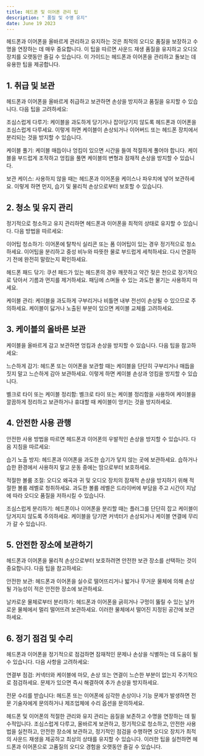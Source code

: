 ```yaml
---
title: 헤드폰 및 이어폰 관리 팁
description: " 품질 및 수명 유지"
date: June 19 2023
---
```


헤드폰과 이어폰을 올바르게 관리하고 유지하는 것은 최적의 오디오 품질을 보장하고 수명을 연장하는 데 매우 중요합니다. 이 팁을 따르면 사운드 재생 품질을 유지하고 오디오 장치를 오랫동안 즐길 수 있습니다. 이 가이드는 헤드폰과 이어폰을 관리하고 돌보는 데 유용한 팁을 제공합니다.

## 1. 취급 및 보관
헤드폰과 이어폰을 올바르게 취급하고 보관하면 손상을 방지하고 품질을 유지할 수 있습니다. 다음 팁을 고려하세요:

조심스럽게 다루기: 케이블을 과도하게 당기거나 잡아당기지 않도록 헤드폰과 이어폰을 조심스럽게 다루세요. 이렇게 하면 케이블이 손상되거나 이어버드 또는 헤드폰 장치에서 분리되는 것을 방지할 수 있습니다.

케이블 풀기: 케이블 매듭이나 엉킴이 있으면 시간을 들여 적절하게 풀어야 합니다. 케이블을 부드럽게 조작하고 엉킴을 풀면 케이블의 변형과 잠재적 손상을 방지할 수 있습니다.

보관 케이스: 사용하지 않을 때는 헤드폰과 이어폰을 케이스나 파우치에 넣어 보관하세요. 이렇게 하면 먼지, 습기 및 물리적 손상으로부터 보호할 수 있습니다.

## 2. 청소 및 유지 관리
정기적으로 청소하고 유지 관리하면 헤드폰과 이어폰을 최적의 상태로 유지할 수 있습니다. 다음 방법을 따르세요:

이어팁 청소하기: 이어폰에 탈착식 실리콘 또는 폼 이어팁이 있는 경우 정기적으로 청소하세요. 이어팁을 분리하고 중성 비누와 따뜻한 물로 부드럽게 세척하세요. 다시 연결하기 전에 완전히 말랐는지 확인하세요.

헤드폰 패드 닦기: 쿠션 패드가 있는 헤드폰의 경우 깨끗하고 약간 젖은 천으로 정기적으로 닦아서 기름과 먼지를 제거하세요. 패딩에 스며들 수 있는 과도한 물기는 사용하지 마세요.

케이블 관리: 케이블을 과도하게 구부리거나 비틀면 내부 전선이 손상될 수 있으므로 주의하세요. 케이블이 닳거나 노출된 부분이 있으면 케이블 교체를 고려하세요.

## 3. 케이블의 올바른 보관
케이블을 올바르게 감고 보관하면 엉킴과 손상을 방지할 수 있습니다. 다음 팁을 참고하세요:

느슨하게 감기: 헤드폰 또는 이어폰을 보관할 때는 케이블을 단단히 구부리거나 매듭을 짓지 말고 느슨하게 감아 보관하세요. 이렇게 하면 케이블 손상과 엉킴을 방지할 수 있습니다.

벨크로 타이 또는 케이블 정리함: 벨크로 타이 또는 케이블 정리함을 사용하여 케이블을 깔끔하게 정리하고 보관하거나 휴대할 때 케이블이 엉키는 것을 방지하세요.

## 4. 안전한 사용 관행
안전한 사용 방법을 따르면 헤드폰과 이어폰의 우발적인 손상을 방지할 수 있습니다. 다음 지침을 따르세요:

습기 노출 방지: 헤드폰과 이어폰을 과도한 습기가 닿지 않는 곳에 보관하세요. 습하거나 습한 환경에서 사용하지 말고 운동 중에는 땀으로부터 보호하세요.

적절한 볼륨 조절: 오디오 왜곡과 귀 및 오디오 장치의 잠재적 손상을 방지하기 위해 적절한 볼륨 레벨로 청취하세요. 과도한 볼륨 레벨은 드라이버에 부담을 주고 시간이 지남에 따라 오디오 품질을 저하시킬 수 있습니다.

조심스럽게 분리하기: 헤드폰이나 이어폰을 분리할 때는 플러그를 단단히 잡고 케이블이 당겨지지 않도록 주의하세요. 케이블을 당기면 커넥터가 손상되거나 케이블 연결에 무리가 갈 수 있습니다.

## 5. 안전한 장소에 보관하기
헤드폰과 이어폰을 물리적 손상으로부터 보호하려면 안전한 보관 장소를 선택하는 것이 중요합니다. 다음 팁을 참고하세요:

안전한 보관: 헤드폰과 이어폰을 실수로 떨어뜨리거나 밟거나 무거운 물체에 의해 손상될 가능성이 적은 안전한 장소에 보관하세요.

날카로운 물체로부터 분리하기: 헤드폰과 이어폰을 긁히거나 구멍이 뚫릴 수 있는 날카로운 물체에서 멀리 떨어뜨려 보관하세요. 이러한 물체에서 떨어진 지정된 공간에 보관하세요.

## 6. 정기 점검 및 수리
헤드폰과 이어폰을 정기적으로 점검하면 잠재적인 문제나 손상을 식별하는 데 도움이 될 수 있습니다. 다음 사항을 고려하세요:

연결부 점검: 커넥터와 케이블에 마모, 손상 또는 연결이 느슨한 부분이 없는지 주기적으로 점검하세요. 문제가 있으면 즉시 해결하여 추가 손상을 방지하세요.

전문 수리를 받습니다: 헤드폰 또는 이어폰에 심각한 손상이나 기능 문제가 발생하면 전문 기술자에게 문의하거나 제조업체에 수리 옵션을 문의하세요.

헤드폰 및 이어폰의 적절한 관리와 유지 관리는 음질을 보존하고 수명을 연장하는 데 필수적입니다. 조심스럽게 다루고, 올바르게 보관하고, 정기적으로 청소하고, 안전한 사용법을 실천하고, 안전한 장소에 보관하고, 정기적인 점검을 수행하면 오디오 장치가 최적의 사운드 재생을 제공하고 최상의 상태를 유지할 수 있습니다. 이러한 팁을 실천하면 헤드폰과 이어폰으로 고품질의 오디오 경험을 오랫동안 즐길 수 있습니다.